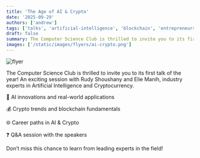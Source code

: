```yaml
---
title: 'The Age of AI & Crypto'
date: '2025-09-29'
authors: ['andrew']
tags: ['talks', 'artificial-intelligence', 'blockchain', 'entrepreneurship']
draft: false
summary: The Computer Science Club is thrilled to invite you to its first talk of the year! An exciting session with Rudy Shoushany and Elie Manih, industry experts in Artificial Intelligence and Cryptocurrency.
images: ['/static/images/flyers/ai-crypto.png']
---
```


![flyer](/static/images/flyers/ai-crypto.png)

The Computer Science Club is thrilled to invite you to its first talk of the year!
An exciting session with Rudy Shoushany and Elie Manih, industry experts in Artificial Intelligence and Cryptocurrency.

🤖 AI innovations and real-world applications

💰 Crypto trends and blockchain fundamentals

🌐 Career paths in AI & Crypto

❓ Q&A session with the speakers

Don’t miss this chance to learn from leading experts in the field!
